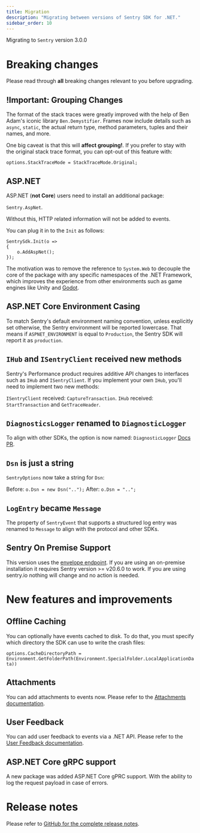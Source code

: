 ```yaml
---
title: Migration
description: "Migrating between versions of Sentry SDK for .NET."
sidebar_order: 10
---
```


<Note>

Migrating to `Sentry` version 3.0.0

</Note>

# Breaking changes

Please read through **all** breaking changes relevant to you before upgrading.

## !Important: Grouping Changes

The format of the stack traces were greatly improved with the help of Ben Adam's iconic library `Ben.Demystifier`. Frames now include details such as `async`, `static`, the actual return type, method parameters, tuples and their names, and more.

One big caveat is that this will **affect grouping!**. If you prefer to stay with the original stack trace format, you can opt-out of this feature with:

```
options.StackTraceMode = StackTraceMode.Original;
```

## ASP.NET

ASP.NET (**not Core**) users need to install an additional package:

`Sentry.AspNet`.

Without this, HTTP related information will not be added to events.

You can plug it in to the `Init` as follows:
```
SentrySdk.Init(o =>
{
    o.AddAspNet();
});
```

The motivation was to remove the reference to `System.Web` to decouple the core of the package with any specific namespaces of the .NET Framework, which improves the experience from other environments such as game engines like Unity and [Godot](https://gatomalo.dev/blog/2020/03/21/error-monitoring-godot-sentry/#android).

## ASP.NET Core Environment Casing

To match Sentry's default environment naming convention, unless explicitly set otherwise, the Sentry environment will be reported lowercase. That means if `ASPNET_ENVIRONMENT` is equal to `Production`, the Sentry SDK will report it as `production`.

## `IHub` and `ISentryClient` received new methods

Sentry's Performance product requires additive API changes to interfaces such as `IHub` and `ISentryClient`.
If you implement your own `IHub`, you'll need to implement two new methods:

`ISentryClient` received: `CaptureTransaction`.
`IHub` received: `StartTransaction` and `GetTraceHeader`.

## `DiagnosticsLogger` renamed to `DiagnosticLogger`

To align with other SDKs, the option is now named: `DiagnosticLogger`
[Docs PR](https://github.com/getsentry/sentry-docs/pull/2945).

## `Dsn` is just a string

`SentryOptions` now take a string for `Dsn`:

Before: `o.Dsn = new Dsn("..");`
After: `o.Dsn = "..";`

## `LogEntry` became `Message`

The property of `SentryEvent` that supports a structured log entry was renamed to `Message` to align with the protocol and other SDKs.

## Sentry On Premise Support

This version uses the [envelope endpoint](https://develop.sentry.dev/sdk/envelopes/). If you are using an on-premise installation it requires Sentry version >= v20.6.0 to work. If you are using sentry.io nothing will change and no action is needed.

# New features and improvements

## Offline Caching

You can optionally have events cached to disk.
To do that, you must specify which directory the SDK can use to write the crash files:

`options.CacheDirectoryPath = Environment.GetFolderPath(Environment.SpecialFolder.LocalApplicationData))`

## Attachments

You can add attachments to events now. Please refer to the [Attachments documentation](../enriching-events/attachments/).

## User Feedback

You can add user feedback to events via a .NET API. Please refer to the [User Feedback documentation](../enriching-events/user-feedback/).


## ASP.NET Core gRPC support

A new package was added ASP.NET Core gPRC support. With the ability to log the request payload in case of errors.

# Release notes

Please refer to [GitHub for the complete release notes](https://github.com/getsentry/sentry-dotnet/releases/tag/3.0.0).
